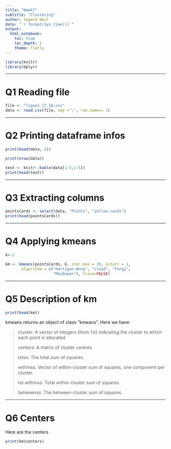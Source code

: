 ```yaml
---
title: "Week7"
subtitle: "Clustering"
author: Segard Neil
date: "`r format(Sys.time())`"
output: 
  html_notebook:
    toc: true
    toc_depth: 2
    theme: flatly
---
```

```r
library(knitr)
library(dplyr)
```
***
# Q1 Reading file
```r
file <- "ligue1_17_18.csv"
data <- read.csv(file, sep =";", row.names= 1)
```

***
# Q2 Printing dataframe infos
```r
print(head(data, 2))
```

```r
print(nrow(data))
```

```r
test <- knitr::kable(data[1:5,1:5])
print(head(test))
```


***
# Q3 Extracting columns
```r
pointsCards <- select(data, "Points", "yellow.cards")
print(head(pointsCards))
```

***
# Q4 Applying kmeans
```r
k<-2

km <- kmeans(pointsCards, k, iter.max = 20, nstart = 1,
       algorithm = c("Hartigan-Wong", "Lloyd", "Forgy",
                     "MacQueen"), trace=FALSE)
```

***
# Q5 Description of km
```r
print(head(km))
```
kmeans returns an object of class "kmeans". Here we have:

> cluster: A vector of integers (from 1:k) indicating the cluster to which each point is allocated.
> 
> centers: A matrix of cluster centres.
> 
> totss: The total sum of squares.
> 
> withinss: Vector of within-cluster sum of squares, one component per cluster.
> 
> tot.withinss: Total within-cluster sum of squares.
> 
> betweenss: The between-cluster sum of squares.


***
# Q6 Centers
Here are the centers
```r
print(km$centers)
```





























